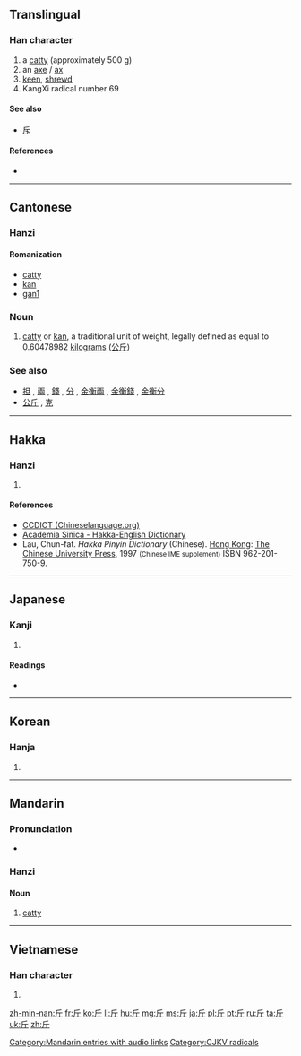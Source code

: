 {{also|觔|斥}}
==Translingual==
{{stroke order|strokes=4}}
{{stroke order|type=animate}}

===Han character===
{{Han char|rn=69|rad=斤|as=00|sn=4|four=7222<sub>1</sub>|canj=竹一中 (HML)}}

# a [[catty]] (approximately 500 g)
# an [[axe]] / [[ax]]
# [[keen]], [[shrewd]]
# KangXi radical number 69

====See also====
* [[斥]] <!-- graphically similar -->

====References====
* {{Han ref|kx=0479.040|dkj=13534|dj=0837.230|hdz=32022.010|uh=65A4|ud=26020|bh=A4E7|bd=42215}}

----

==Cantonese==

===Hanzi===
{{yue-hanzi|ts|jyut=|y=gan1|tas=斤}}

====Romanization====
* [[catty]]
* [[kan]]
* [[gan1]]

===Noun===
{{yue-noun|ts|tas=斤}}

# {{context|Hong Kong|lang=yue}} [[catty]] or [[kan]], a traditional unit of weight, legally defined as equal to 0.60478982 [[kilogram]]s ([[公斤]])

===See also===
* [[担]] , [[兩]] , [[錢]] , [[分]] , [[金衡兩]] , [[金衡錢]] , [[金衡分]]
* [[公斤]] , [[克]]

----

==Hakka==

===Hanzi===
{{hak-hanzi|poj=kin|gd=kin<sup>1</sup>|hpy=gin1}}

# {{defn|lang=hak|sort=斤00}}

====References====
*[http://www.chinalanguage.com/dictionaries/?mode=view&view=chardict&query=%E6%96%A4 CCDICT (Chineselanguage.org)]
*[http://minhakka.ling.sinica.edu.tw/bkg/hakyin/search.php?DETAIL=1&LIMIT=id=14704&dbname=su_tian_1&graph=2 Academia Sinica - Hakka-English Dictionary]
*Lau, Chun-fat. ''Hakka Pinyin Dictionary'' (Chinese). [[Hong Kong]]: [[w:Chinese University of Hong Kong|The Chinese University Press]], 1997 <small>(Chinese IME supplement)</small> ISBN 962-201-750-9.

----

==Japanese==

===Kanji===
{{ja-kanji|grade=c|rs=斤00}}

# {{defn|lang=ja|sort=斤00}}

====Readings====
* {{ja-readings|on=[[きん]] (kin), [[こん]] (kon)|kun=[[おの]] (ono)}}

----

==Korean==

===Hanja===
{{ko-hanja|hangeul=근|eumhun=|rv=geun|mr=kŭn|y=kun}}

# {{defn|lang=ko|sort=斤00}}

----

==Mandarin==

===Pronunciation===
* {{audio|zh-jīn.ogg|audio}}

===Hanzi===
{{cmn-hanzi|pin=[[jīn]] ([[jin1]])|wg=chin<sup>1</sup>}}

====Noun====

# [[catty]]

[[Category:Mandarin entries with audio links]]

----

==Vietnamese==

===Han character===
{{vi-hantu|[[cân]], [[rìu]], [[gần]]|rs=斤00}}

# {{defn|lang=vi|sort=斤00}}

[[Category:CJKV radicals]]

[[zh-min-nan:斤]]
[[fr:斤]]
[[ko:斤]]
[[li:斤]]
[[hu:斤]]
[[mg:斤]]
[[ms:斤]]
[[ja:斤]]
[[pl:斤]]
[[pt:斤]]
[[ru:斤]]
[[ta:斤]]
[[uk:斤]]
[[zh:斤]]